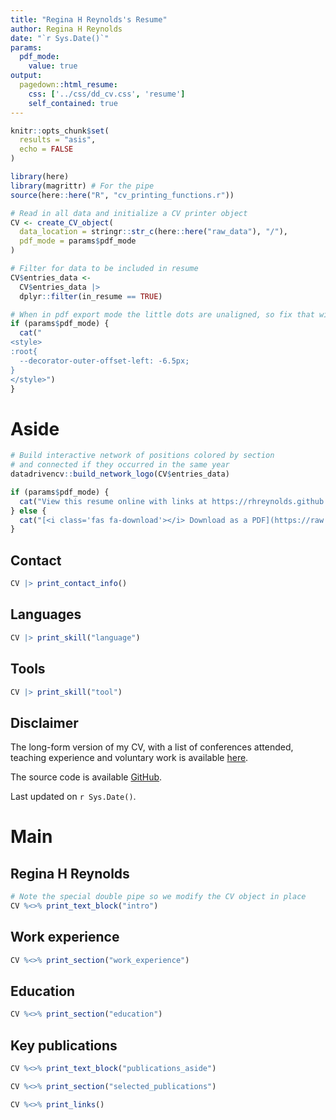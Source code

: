 ```yaml
---
title: "Regina H Reynolds's Resume"
author: Regina H Reynolds
date: "`r Sys.Date()`"
params:
  pdf_mode:
    value: true
output:
  pagedown::html_resume:
    css: ['../css/dd_cv.css', 'resume']
    self_contained: true
---
```


```r
knitr::opts_chunk$set(
  results = "asis",
  echo = FALSE
)

library(here)
library(magrittr) # For the pipe
source(here::here("R", "cv_printing_functions.r"))

# Read in all data and initialize a CV printer object
CV <- create_CV_object(
  data_location = stringr::str_c(here::here("raw_data"), "/"),
  pdf_mode = params$pdf_mode
)

# Filter for data to be included in resume
CV$entries_data <-
  CV$entries_data |>
  dplyr::filter(in_resume == TRUE)
```


```r
# When in pdf export mode the little dots are unaligned, so fix that with some conditional CSS.
if (params$pdf_mode) {
  cat("
<style>
:root{
  --decorator-outer-offset-left: -6.5px;
}
</style>")
}
```


Aside
================================================================================

```r
# Build interactive network of positions colored by section
# and connected if they occurred in the same year
datadrivencv::build_network_logo(CV$entries_data)
```


```r
if (params$pdf_mode) {
  cat("View this resume online with links at https://rhreynolds.github.io/cv")
} else {
  cat("[<i class='fas fa-download'></i> Download as a PDF](https://raw.githubusercontent.com/RHReynolds/cv/main/docs/rhr_resume.pdf)")
}
```

Contact {#contact}
--------------------------------------------------------------------------------

```r
CV |> print_contact_info()
```

Languages {#languages}
--------------------------------------------------------------------------------

```r
CV |> print_skill("language")
```

Tools {#tools}
--------------------------------------------------------------------------------

```r
CV |> print_skill("tool")
```


Disclaimer {#disclaimer}
--------------------------------------------------------------------------------

The long-form version of my CV, with a list of conferences attended, teaching experience and voluntary work is available [here](https://rhreynolds.github.io/cv/). 

The source code is available [GitHub](https://github.com/RHReynolds/cv).

Last updated on `r Sys.Date()`.



Main
================================================================================

Regina H Reynolds {#title}
--------------------------------------------------------------------------------

```r
# Note the special double pipe so we modify the CV object in place
CV %<>% print_text_block("intro")
```

Work experience {data-icon=suitcase}
--------------------------------------------------------------------------------

```r
CV %<>% print_section("work_experience")
```

Education {data-icon=graduation-cap data-concise=true}
--------------------------------------------------------------------------------

```r
CV %<>% print_section("education")
```

Key publications {data-icon=book}
--------------------------------------------------------------------------------

::: aside
```r
CV %<>% print_text_block("publications_aside")
```
:::

```r
CV %<>% print_section("selected_publications")
```

```r
CV %<>% print_links()
```
